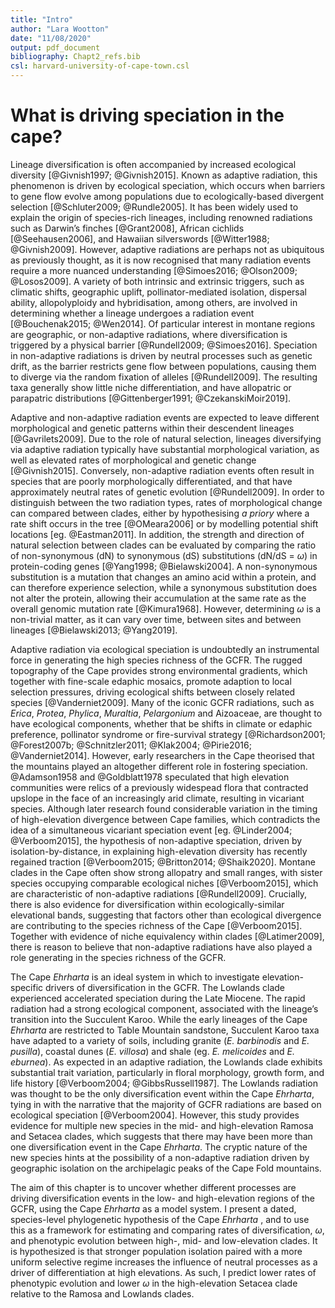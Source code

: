 ```yaml
---
title: "Intro"
author: "Lara Wootton"
date: "11/08/2020"
output: pdf_document
bibliography: Chapt2_refs.bib
csl: harvard-university-of-cape-town.csl
---
```




# What is driving speciation in the cape?

Lineage diversification is often accompanied by increased ecological diversity [@Givnish1997; @Givnish2015]. Known as adaptive radiation, this phenomenon is driven by ecological speciation, which occurs when barriers to gene flow evolve among populations due to ecologically-based divergent selection [@Schluter2009; @Rundle2005]. It has been widely used to explain the origin of species-rich lineages, including renowned radiations such as Darwin's finches [@Grant2008], African cichlids [@Seehausen2006], and Hawaiian silverswords [@Witter1988; @Givnish2009]. However, adaptive radiations are perhaps not as ubiquitous as previously thought, as it is now recognised that many radiation events require a more nuanced understanding [@Simoes2016; @Olson2009; @Losos2009]. A variety of both intrinsic and extrinsic triggers, such as climatic shifts, geographic uplift, pollinator-mediated isolation, dispersal ability, allopolyploidy and hybridisation, among others, are involved in determining whether a lineage undergoes a radiation event [@Bouchenak2015; @Wen2014]. Of particular interest in montane regions are geographic, or non-adaptive radiations, where diversification is triggered by a physical barrier [@Rundell2009; @Simoes2016]. Speciation in non-adaptive radiations is driven by neutral processes such as genetic drift, as the barrier restricts gene flow between populations, causing them to diverge via the random fixation of alleles [@Rundell2009]. The resulting taxa generally show little niche differentiation, and have allopatric or parapatric distributions [@Gittenberger1991; @CzekanskiMoir2019].   

Adaptive and non-adaptive radiation events are expected to leave different morphological and genetic patterns within their descendent lineages [@Gavrilets2009]. Due to the role of natural selection, lineages diversifying via adaptive radiation typically have substantial morphological variation, as well as elevated rates of morphological and genetic change [@Givnish2015]. Conversely, non-adaptive radiation events often result in species that are poorly morphologically differentiated, and that have approximately neutral rates of genetic evolution [@Rundell2009]. In order to distinguish between the two radiation types, rates of morphological change can compared between clades, either by hypothesising _a priory_ where a rate shift occurs in the tree [@OMeara2006] or by modelling potential shift locations [eg. @Eastman2011]. In addition, the strength and direction of natural selection between clades can be evaluated by comparing the ratio of non-synonymous (dN) to synonymous (dS) substitutions (dN/dS = $\omega$) in protein-coding genes [@Yang1998; @Bielawski2004]. A non-synonymous substitution is a mutation that changes an amino acid within a protein, and can therefore experience selection, while a synonymous substitution does not alter the protein, allowing their accumulation at the same rate as the overall genomic mutation rate [@Kimura1968]. However, determining $\omega$ is a non-trivial matter, as it can vary over time, between sites and between lineages [@Bielawski2013; @Yang2019]. 

Adaptive radiation via ecological speciation is undoubtedly an instrumental force in generating the high species richness of the GCFR. The rugged topography of the Cape provides strong environmental gradients, which together with fine-scale edaphic mosaics, promote adaption to local selection pressures, driving ecological shifts between closely related species [@Vanderniet2009]. Many of the iconic GCFR radiations, such as _Erica_, _Protea_, _Phylica_, _Muraltia_, _Pelargonium_ and Aizoaceae, are thought to have ecological components, whether that be shifts in climate or edaphic preference, pollinator syndrome or fire-survival strategy [@Richardson2001; @Forest2007b; @Schnitzler2011; @Klak2004; @Pirie2016; @Vanderniet2014]. However, early researchers in the Cape theorised that the mountains played an altogether different role in fostering speciation. @Adamson1958 and @Goldblatt1978 speculated that high elevation communities were relics of a previously widespead flora that contracted upslope in the face of an increasingly arid climate, resulting in vicariant species. Although later research found considerable variation in the timing of high-elevation divergence between Cape families, which contradicts the idea of a simultaneous vicariant speciation event [eg. @Linder2004; @Verboom2015], the hypothesis of non-adaptive speciation, driven by isolation-by-distance, in explaining high-elevation diversity has recently regained traction [@Verboom2015; @Britton2014; @Shaik2020]. Montane clades in the Cape often show strong allopatry and small ranges, with sister species occupying comparable ecological niches [@Verboom2015], which are characteristic of non-adaptive radiations [@Rundell2009]. Crucially, there is also evidence for diversification within ecologically-similar elevational bands, suggesting that factors other than ecological divergence are contributing to the species richness of the Cape [@Verboom2015]. Together with evidence of niche equivalency within clades [@Latimer2009], there is reason to believe that non-adaptive radiations have also played a role generating in the species richness of the GCFR. 

The Cape _Ehrharta_ is an ideal system in which to investigate elevation-specific drivers of diversification in the GCFR. The Lowlands clade experienced accelerated speciation during the Late Miocene. The rapid radiation had a strong ecological component, associated with the lineage's transition into the Succulent Karoo. While the early lineages of the Cape _Ehrharta_ are restricted to Table Mountain sandstone, Succulent Karoo taxa have adapted to a variety of soils, including granite (_E. barbinodis_ and _E. pusilla_), coastal dunes (_E. villosa_) and shale (eg. _E. melicoides_ and _E. eburnea_). As expected in an adaptive radiation, the Lowlands clade exhibits substantial trait variation, particularly in floral morphology, growth form, and life history [@Verboom2004; @GibbsRussell1987]. The Lowlands radiation was thought to be the only diversification event within the Cape _Ehrharta_, tying in with the narrative that the majority of GCFR radiations are based on ecological speciation [@Verboom2004]. However, this study provides evidence for multiple new species in the mid- and high-elevation Ramosa and Setacea clades, which suggests that there may have been more than one diversification event in the Cape _Ehrharta_. The cryptic nature of the new species hints at the possibility of a non-adaptive radiation driven by geographic isolation on the archipelagic peaks of the Cape Fold mountains.  

The aim of this chapter is to uncover whether different processes are driving diversification events in the low- and high-elevation regions of the GCFR, using the Cape _Ehrharta_ as a model system. I present a dated, species-level phylogenetic hypothesis of the Cape _Ehrharta_ , and to use this as a framework for estimating and comparing rates of diversification,  $\omega$, and phenotypic evolution between high-, mid- and low-elevation clades. It is hypothesized is that stronger population isolation paired with a more uniform selective regime increases the influence of neutral processes as a driver of differentiation at high elevations. As such, I predict lower rates of phenotypic evolution and lower $\omega$ in the high-elevation Setacea clade relative to the Ramosa and Lowlands clades.